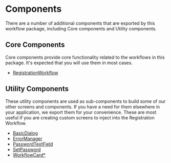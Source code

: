 # Components

There are a number of additional components that are exported by this workflow package, including Core components and Utility components.

## Core Components

Core components provide core functionality related to the workflows in this package. It's expected that you will use them in most cases.

- [RegistrationWorkflow](/workflows/registration-workflow/)

## Utility Components

These utility components are used as sub-components to build some of our other screens and components. If you have a need for them elsewhere in your application, we export them for your convenience. These are most useful if you are creating custom screens to inject into the Registration Workflow.


- [BasicDialog](/workflows/basic-dialog/)
- [ErrorManager](/workflows/error-manager/)
- [PasswordTextField](/workflows/password-text-field/)
- [SetPassword](/workflows/set-password/)
- [WorkflowCard*](/workflows/workflow-card/)
  